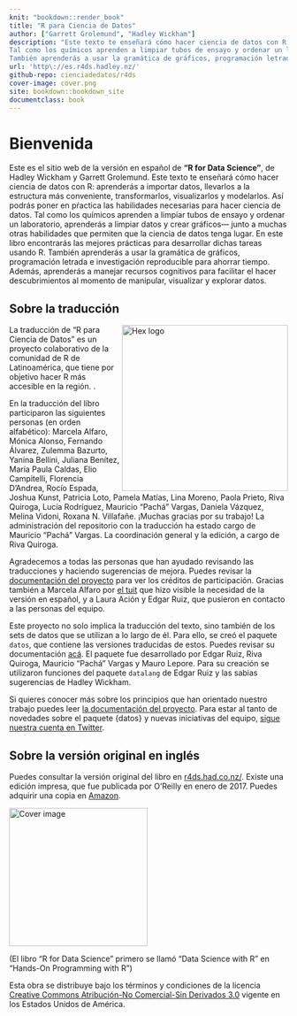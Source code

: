 ```yaml
---
knit: "bookdown::render_book"
title: "R para Ciencia de Datos"
author: ["Garrett Grolemund", "Hadley Wickham"]
description: "Este texto te enseñará cómo hacer ciencia de datos con R: aprenderás a importar datos, llevarlos a la estructura más conveniente, transformarlos, visualizarlos y modelarlos. Así podrás poner en pŕactica las habilidades necesarias para hacer ciencia de datos.
Tal como los químicos aprenden a limpiar tubos de ensayo y ordenar un laboratorio, aprenderás a limpiar datos y crear gráficos--- junto a muchas otras habilidades que permiten que la ciencia de datos tenga lugar. En este libro encontrarás las mejores prácticas para desarrollar dichas tareas usando R.
También aprenderás a usar la gramática de gráficos, programación letrada e investigación reproducible para ahorrar tiempo. Además, aprenderás a manejar recursos cognitivos para facilitar el hacer descubrimientos al momento de manipular, visualizar y explorar datos."
url: 'http\://es.r4ds.hadley.nz/'
github-repo: cienciadedatos/r4ds
cover-image: cover.png
site: bookdown::bookdown_site
documentclass: book
---
```


# Bienvenida {-}

Este es el sitio web de la versión en español de __"R for Data Science"__, de Hadley Wickham y Garrett Grolemund. Este texto te enseñará cómo hacer ciencia de datos con R: aprenderás a importar datos, llevarlos a la estructura más conveniente, transformarlos, visualizarlos y modelarlos. Así podrás poner en pŕactica las habilidades necesarias para hacer ciencia de datos. Tal como los químicos aprenden a limpiar tubos de ensayo y ordenar un laboratorio, aprenderás a limpiar datos y crear gráficos--- junto a muchas otras habilidades que permiten que la ciencia de datos tenga lugar. En este libro encontrarás las mejores prácticas para desarrollar dichas tareas usando R. También aprenderás a usar la gramática de gráficos, programación letrada e investigación reproducible para ahorrar tiempo. Además, aprenderás a manejar recursos cognitivos para facilitar el hacer descubrimientos al momento de manipular, visualizar y explorar datos.

## Sobre la traducción {-}

<img src="hex_r4ds-es.png" width="300" height="300" align="right" alt="Hex logo" />

La traducción de "R para Ciencia de Datos" es un proyecto colaborativo de la comunidad de R de Latinoamérica, que tiene por objetivo hacer R más accesible en la región. .

En la traducción del libro participaron las siguientes personas (en orden alfabético): Marcela Alfaro, Mónica Alonso, Fernando Álvarez, Zulemma Bazurto, Yanina Bellini, Juliana Benítez, María Paula Caldas, Elio Campitelli, Florencia D'Andrea, Rocío Espada, Joshua Kunst, Patricia Loto, Pamela Matías, Lina Moreno, Paola Prieto, Riva Quiroga, Lucía Rodríguez, Mauricio "Pachá" Vargas, Daniela Vázquez, Melina Vidoni, Roxana N. Villafañe. ¡Muchas gracias por su trabajo! La administración del repositorio con la traducción ha estado cargo de Mauricio "Pachá" Vargas. La coordinación general y la edición, a cargo de Riva Quiroga.

Agradecemos a todas las personas que han ayudado revisando las traducciones y haciendo sugerencias de mejora. Puedes revisar la [documentación del proyecto](https://github.com/cienciadedatos/documentacion-traduccion-r4ds/blob/master/creditos-participacion.md) para ver los créditos de participación. Gracias también a Marcela Alfaro por [el tuit](https://twitter.com/Fichulina/status/943509009318981633) que hizo visible la necesidad de la versión en español, y a Laura Ación y Edgar Ruiz, que pusieron en contacto a las personas del equipo. 

Este proyecto no solo implica la traducción del texto, sino también de los sets de datos que se utilizan a lo largo de él. Para ello, se creó el paquete `datos`, que contiene las versiones traducidas de estos. Puedes revisar su documentación [acá](https://cienciadedatos.github.io/datos). El paquete fue desarrollado por Edgar Ruiz, Riva Quiroga, Mauricio "Pachá" Vargas y Mauro Lepore. Para su creación se utilizaron funciones del paquete `datalang` de Edgar Ruiz y las sabias sugerencias de Hadley Wickham.  

Si quieres conocer más sobre los principios que han orientado nuestro trabajo puedes leer [la documentación del proyecto](https://github.com/cienciadedatos/documentacion-traduccion-r4ds). Para estar al tanto de novedades sobre el paquete {datos} y nuevas iniciativas del equipo, [sigue nuestra cuenta en Twitter](https://twitter.com/R4DS_es).

## Sobre la versión original en inglés {-}

Puedes consultar la versión original del libro en [r4ds.had.co.nz/](http://r4ds.had.co.nz/). Existe una edición impresa, que fue publicada por O'Reilly en enero de 2017. Puedes adquirir una copia en [Amazon](http://amzn.to/2aHLAQ1).

<img src="cover.png" height="250" alt="Cover image" />

(El libro "R for Data Science" primero se llamó "Data Science with R" en "Hands-On Programming with R")

Esta obra se distribuye bajo los términos y condiciones de la licencia [Creative Commons Atribución-No Comercial-Sin Derivados 3.0](http://creativecommons.org/licenses/by-nc-nd/3.0/us/) vigente en los Estados Unidos de América.

